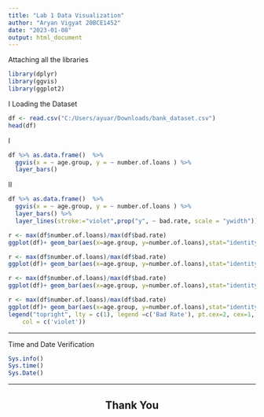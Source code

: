 ```yaml
---
title: "Lab 1 Data Visualization"
author: "Aryan Vigyat 20BCE1452"
date: "2023-01-08"
output: html_document
---
```

Attaching all the libraries
```r
library(dplyr)
library(ggvis)
library(ggplot2)
```

I Loading the Dataset
```r
df <- read.csv("C:/Users/ayuar/Downloads/bank_dataset.csv")
head(df)
```

I
```r
df %>% as.data.frame()  %>% 
  ggvis(x = ~ age.group, y = ~ number.of.loans ) %>%
  layer_bars()
```
II
```r
df %>% as.data.frame()  %>% 
  ggvis(x = ~ age.group, y = ~ number.of.loans ) %>%
  layer_bars() %>%
  layer_lines(stroke:="violet",prop("y", ~ bad.rate, scale = "ywidth")) 
```
```r
r <- max(df$number.of.loans)/max(df$bad.rate)
ggplot(df)+ geom_bar(aes(x=age.group, y=number.of.loans),stat="identity", fill = "yellow",colour="orange",linewidth=1)  +labs(x="Age Group", y="Number of Loans",title = "Practicing GGPLOT Library")
```

```r
r <- max(df$number.of.loans)/max(df$bad.rate)
ggplot(df)+ geom_bar(aes(x=age.group, y=number.of.loans),stat="identity", fill = "yellow",colour="orange",linewidth=1) + geom_line(aes(x=age.group, y=bad.rate*r,group=2),stat="identity",color="violet",linewidth=1) +labs(x="Age Group", y="Number of Loans",title = "Practicing GGPLOT Library")
```


```r
r <- max(df$number.of.loans)/max(df$bad.rate)
ggplot(df)+ geom_bar(aes(x=age.group, y=number.of.loans),stat="identity", fill = "yellow",colour="orange",linewidth=1) + geom_line(aes(x=age.group, y=bad.rate*r,group=2),stat="identity",color="violet",linewidth=1) + scale_y_continuous(sec.axis=sec_axis(~./r,name="Bad Rate")) + labs(x="Age Group", y="Number of Loans",title = "Practicing GGPLOT Library")

```

```r
r <- max(df$number.of.loans)/max(df$bad.rate)
ggplot(df)+ geom_bar(aes(x=age.group, y=number.of.loans),stat="identity", fill = "yellow",colour="orange",linewidth=1) + geom_line(aes(x=age.group, y=bad.rate*r,group=2),stat="identity",color="violet",linewidth=1) + scale_y_continuous(sec.axis=sec_axis(~./r,name="Bad Rate")) + labs(x="Age Group", y="Number of Loans",title = "Practicing GGPLOT Library")+plot(NULL ,xaxt='n',yaxt='n',bty='n',ylab='',xlab='', xlim=0:1, ylim=0:1)
legend("topright", lty = c(1), legend =c('Bad Rate'), pt.cex=2, cex=1, bty=1,
    col = c('violet'))
```
<hr>
Time and Date Verification
```r
Sys.info()
Sys.time()
Sys.Date()
```
<hr>
<h2 align="center">Thank You</h2>

